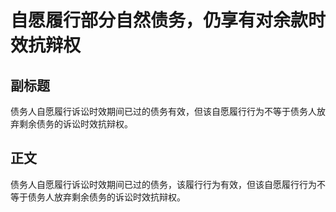 # 自愿履行部分自然债务，仍享有对余款时效抗辩权
## 副标题
债务人自愿履行诉讼时效期间已过的债务有效，但该自愿履行行为不等于债务人放弃剩余债务的诉讼时效抗辩权。
## 正文
债务人自愿履行诉讼时效期间已过的债务，该履行行为有效，但该自愿履行行为不等于债务人放弃剩余债务的诉讼时效抗辩权。